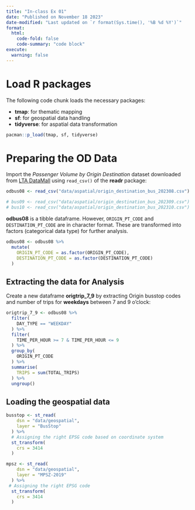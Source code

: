 ```yaml
---
title: "In-class Ex 01"
date: "Published on November 18 2023"
date-modified: "Last updated on `r format(Sys.time(), '%B %d %Y')`"
format:
  html:
    code-fold: false
    code-summary: "code block"
execute: 
  warning: false
---
```


# Load R packages

The following code chunk loads the necessary packages:

-   **tmap**: for thematic mapping
-   **sf**: for geospatial data handling
-   **tidyverse**: for aspatial data transformation

```r
pacman::p_load(tmap, sf, tidyverse)
```

# Preparing the OD Data

Import the *Passenger Volume by Origin Destination* dataset downloaded from [LTA DataMall](https://datamall.lta.gov.sg/content/datamall/en.html) using `read_csv()` of the **readr** package:


```r
odbus08 <- read_csv("data/aspatial/origin_destination_bus_202308.csv")

# bus09 <- read_csv("data/aspatial/origin_destination_bus_202309.csv")
# bus10 <- read_csv("data/aspatial/origin_destination_bus_202310.csv")
```

::: {.pinbox .solve data-latex="pin"}

**odbus08** is a tibble dataframe. However, `ORIGIN_PT_CODE` and `DESTINATION_PT_CODE` are in character format. These are transformed into factors (categorical data type) for further analysis. 

:::

```r
odbus08 <- odbus08 %>%
  mutate(
    ORIGIN_PT_CODE = as.factor(ORIGIN_PT_CODE),
    DESTINATION_PT_CODE = as.factor(DESTINATION_PT_CODE)
  )
```

## Extracting the data for Analysis

Create a new dataframe **origtrip_7_9** by extracting Origin busstop codes and number of trips for **weekdays** between 7 and 9 o'clock: 

```r
origtrip_7_9 <- odbus08 %>%
  filter(
    DAY_TYPE == "WEEKDAY"
  ) %>%
  filter(
    TIME_PER_HOUR >= 7 & TIME_PER_HOUR <= 9
  ) %>%
  group_by(
    ORIGIN_PT_CODE
  ) %>%
  summarise(
    TRIPS = sum(TOTAL_TRIPS)
  ) %>%
  ungroup()
```

## Loading the geospatial data

```r
busstop <- st_read(
    dsn = "data/geospatial",
    layer = "BusStop"
  ) %>%
  # Assigning the right EPSG code based on coordinate system
  st_transform(
    crs = 3414
  )
```

```r
mpsz <- st_read(
    dsn = "data/geospatial",
    layer = "MPSZ-2019"
  ) %>%
 # Assigning the right EPSG code
  st_transform(
    crs = 3414
  )
```


